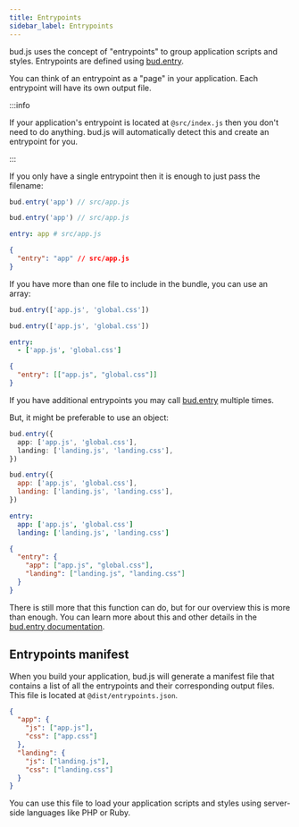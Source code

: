 ```yaml
---
title: Entrypoints
sidebar_label: Entrypoints
---
```



bud.js uses the concept of "entrypoints" to group application scripts and styles. Entrypoints are defined using [bud.entry](/reference/bud.entry).

You can think of an entrypoint as a "page" in your application. Each entrypoint will have its own output file.

:::info

If your application's entrypoint is located at `@src/index.js` then you don't need to do anything. bud.js will automatically
detect this and create an entrypoint for you.

:::

If you only have a single entrypoint then it is enough to just pass the filename:

<ConfigExample>

```ts title=bud.config.ts
bud.entry('app') // src/app.js
```

```js title=bud.config.js
bud.entry('app') // src/app.js
```

```yml title=bud.config.yml
entry: app # src/app.js
```

```json title=bud.config.json
{
  "entry": "app" // src/app.js
}
```

</ConfigExample>

If you have more than one file to include in the bundle, you can use an array:

<ConfigExample>

  ```ts title=bud.config.ts
  bud.entry(['app.js', 'global.css'])
  ```

  ```js title=bud.config.js
  bud.entry(['app.js', 'global.css'])
  ```

  ```yml title=bud.config.yml
  entry:
    - ['app.js', 'global.css']
  ```

  ```json title=bud.config.json
  {
    "entry": [["app.js", "global.css"]]
  }
  ```

</ConfigExample>

If you have additional entrypoints you may call [bud.entry](/reference/bud.entry) multiple times.

But, it might be preferable to use an object:

<ConfigExample>

  ```ts title=bud.config.ts
  bud.entry({
    app: ['app.js', 'global.css'],
    landing: ['landing.js', 'landing.css'],
  })
  ```

  ```js title=bud.config.js
  bud.entry({
    app: ['app.js', 'global.css'],
    landing: ['landing.js', 'landing.css'],
  })
  ```

  ```yml title=bud.config.yml
  entry:
    app: ['app.js', 'global.css']
    landing: ['landing.js', 'landing.css']
  ```

  ```json title=bud.config.json
  {
    "entry": {
      "app": ["app.js", "global.css"],
      "landing": ["landing.js", "landing.css"]
    }
  }
  ```

</ConfigExample>

There is still more that this function can do, but for our overview this is more than enough. You can learn more about this and
other details in the [bud.entry documentation](/reference/bud.entry).

## Entrypoints manifest

When you build your application, bud.js will generate a manifest file that contains a list of all the entrypoints and their
corresponding output files. This file is located at `@dist/entrypoints.json`.

```json title=dist/entrypoints.json
{
  "app": {
    "js": ["app.js"],
    "css": ["app.css"]
  },
  "landing": {
    "js": ["landing.js"],
    "css": ["landing.css"]
  }
}
```

You can use this file to load your application scripts and styles using server-side languages like PHP or Ruby.
